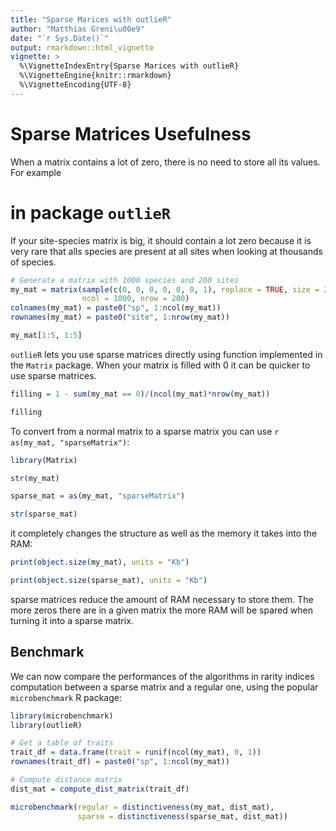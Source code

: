 ```yaml
---
title: "Sparse Marices with outlieR"
author: "Matthias Greni\u00e9"
date: "`r Sys.Date()`"
output: rmarkdown::html_vignette
vignette: >
  %\VignetteIndexEntry{Sparse Marices with outlieR}
  %\VignetteEngine{knitr::rmarkdown}
  %\VignetteEncoding{UTF-8}
---
```


# Sparse Matrices Usefulness

When a matrix contains a lot of zero, there is no need to store all its values. For example

# in package `outlieR`

If your site-species matrix is big, it should contain a lot zero because it is very rare that alls species are present at all sites when looking at thousands of species.

```r
# Generate a matrix with 1000 species and 200 sites
my_mat = matrix(sample(c(0, 0, 0, 0, 0, 0, 1), replace = TRUE, size = 200000),
                ncol = 1000, nrow = 200)
colnames(my_mat) = paste0("sp", 1:ncol(my_mat))
rownames(my_mat) = paste0("site", 1:nrow(my_mat))

my_mat[1:5, 1:5]
```

`outlieR` lets you use sparse matrices directly using function implemented in the `Matrix` package. When your matrix is filled with 0 it can be quicker to use sparse matrices.

```r
filling = 1 - sum(my_mat == 0)/(ncol(my_mat)*nrow(my_mat))

filling
```

To convert from a normal matrix to a sparse matrix you can use `r as(my_mat, "sparseMatrix")`:

```r
library(Matrix)

str(my_mat)

sparse_mat = as(my_mat, "sparseMatrix")

str(sparse_mat)
```

it completely changes the structure as well as the memory it takes into the RAM:

```r
print(object.size(my_mat), units = "Kb")

print(object.size(sparse_mat), units = "Kb")
```

sparse matrices reduce the amount of RAM necessary to store them. The more zeros there are in a given matrix the more RAM will be spared when turning it into a sparse matrix.



## Benchmark

We can now compare the performances of the algorithms in rarity indices computation between a sparse matrix and a regular one, using the popular `microbenchmark` R package:

```r
library(microbenchmark)
library(outlieR)

# Get a table of traits
trait_df = data.frame(trait = runif(ncol(my_mat), 0, 1))
rownames(trait_df) = paste0("sp", 1:ncol(my_mat))

# Compute distance matrix
dist_mat = compute_dist_matrix(trait_df)

microbenchmark(regular = distinctiveness(my_mat, dist_mat),
               sparse = distinctiveness(sparse_mat, dist_mat))
```

